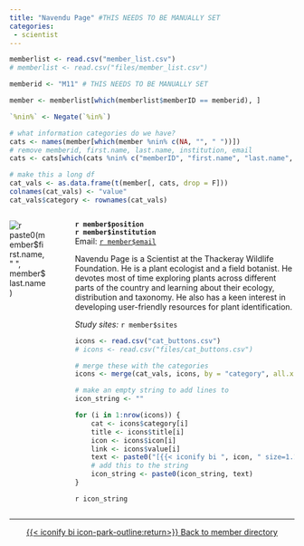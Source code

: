 ```yaml
---
title: "Navendu Page" #THIS NEEDS TO BE MANUALLY SET
categories: 
 - scientist
---
```


```r
memberlist <- read.csv("member_list.csv")
# memberlist <- read.csv("files/member_list.csv")

memberid <- "M11" # THIS NEEDS TO BE MANUALLY SET

member <- memberlist[which(memberlist$memberID == memberid), ]

`%nin%` <- Negate(`%in%`)

# what information categories do we have?
cats <- names(member[which(member %nin% c(NA, "", " "))])
# remove memberid, first.name, last.name, institution, email
cats <- cats[which(cats %nin% c("memberID", "first.name", "last.name", "institution", "email", "position", "keywords", "sites", "career.stage", "inventree.role"))]

# make this a long df
cat_vals <- as.data.frame(t(member[, cats, drop = F]))
colnames(cat_vals) <- "value"
cat_vals$category <- rownames(cat_vals)
```

::::{.columns}
:::{.column style="padding-right: 30px;"}
![`r paste0(member$first.name, " ", member$last.name)`](`r paste0("member_profiles/", memberid,".jpg")`){.circular-photo}
<br>
<!-- [{{< iconify bi mdi:email size=1.1em >}} testmember@fakeuniversity.edu](mailto:testmember@fakeuniversity.edu){.btn .btn-outline-primary}  -->
:::
:::{.column}
**`r member$position`**\
**`r member$institution`**\
Email: [`r member$email`](mailto:`r member$email`)

Navendu Page is a Scientist at the Thackeray Wildlife Foundation. He is a plant ecologist and a field botanist. He devotes most of time exploring plants across different parts of the country and learning about their ecology, distribution and taxonomy. He also has a keen interest in developing user-friendly resources for plant identification.


*Study sites:* `r member$sites`

```r
icons <- read.csv("cat_buttons.csv")
# icons <- read.csv("files/cat_buttons.csv")

# merge these with the categories
icons <- merge(cat_vals, icons, by = "category", all.x = T)

# make an empty string to add lines to
icon_string <- ""

for (i in 1:nrow(icons)) {
    cat <- icons$category[i]
    title <- icons$title[i]
    icon <- icons$icon[i]
    link <- icons$value[i]
    text <- paste0("[{{< iconify bi ", icon, " size=1.1em title='", title, "' >}} ", title, "](", link, "){.btn .btn-outline-primary}  ")
    # add this to the string
    icon_string <- paste0(icon_string, text)
}
```

`r icon_string`
:::
:::

------------------------------------------------------------------------

::: {style="text-align: center;"}
[{{< iconify bi icon-park-outline:return>}} Back to member directory](../index.qmd)
:::

